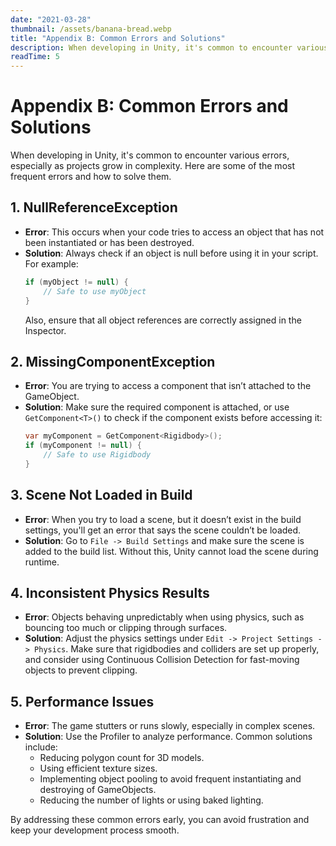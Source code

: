 ```yaml
---
date: "2021-03-28"
thumbnail: /assets/banana-bread.webp
title: "Appendix B: Common Errors and Solutions"
description: When developing in Unity, it's common to encounter various errors, especially as projects grow in complexity. Here are some of the most frequent errors and how to solve them.
readTime: 5
---
```


# **Appendix B: Common Errors and Solutions**

When developing in Unity, it's common to encounter various errors, especially as projects grow in complexity. Here are some of the most frequent errors and how to solve them.

## **1. NullReferenceException**

- **Error**: This occurs when your code tries to access an object that has not been instantiated or has been destroyed.
- **Solution**: Always check if an object is null before using it in your script. For example:
  ```csharp
  if (myObject != null) {
      // Safe to use myObject
  }
  ```
  Also, ensure that all object references are correctly assigned in the Inspector.

## **2. MissingComponentException**

- **Error**: You are trying to access a component that isn’t attached to the GameObject.
- **Solution**: Make sure the required component is attached, or use `GetComponent<T>()` to check if the component exists before accessing it:
  ```csharp
  var myComponent = GetComponent<Rigidbody>();
  if (myComponent != null) {
      // Safe to use Rigidbody
  }
  ```

## **3. Scene Not Loaded in Build**

- **Error**: When you try to load a scene, but it doesn’t exist in the build settings, you'll get an error that says the scene couldn’t be loaded.
- **Solution**: Go to `File -> Build Settings` and make sure the scene is added to the build list. Without this, Unity cannot load the scene during runtime.

## **4. Inconsistent Physics Results**

- **Error**: Objects behaving unpredictably when using physics, such as bouncing too much or clipping through surfaces.
- **Solution**: Adjust the physics settings under `Edit -> Project Settings -> Physics`. Make sure that rigidbodies and colliders are set up properly, and consider using Continuous Collision Detection for fast-moving objects to prevent clipping.

## **5. Performance Issues**

- **Error**: The game stutters or runs slowly, especially in complex scenes.
- **Solution**: Use the Profiler to analyze performance. Common solutions include:
  - Reducing polygon count for 3D models.
  - Using efficient texture sizes.
  - Implementing object pooling to avoid frequent instantiating and destroying of GameObjects.
  - Reducing the number of lights or using baked lighting.

By addressing these common errors early, you can avoid frustration and keep your development process smooth.
